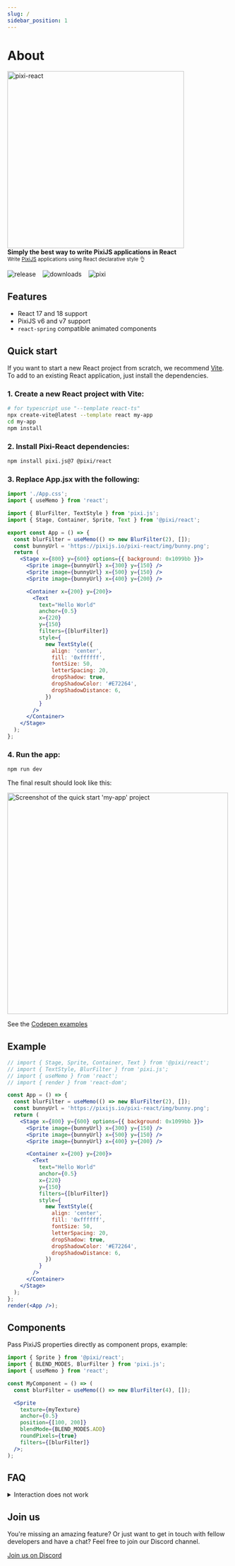 ```yaml
---
slug: /
sidebar_position: 1
---
```


# About

<div style={{textAlign: 'center'}}>
<div>
  <h1 align="center" hidden>
    Pixi React
  </h1>
  <img
    src="/pixi-react/img/pixi-react-logo.png"
    alt="pixi-react"
    width="400"
  />
</div>

<div style={{ marginTop: '-10px' }}>
  <strong>Simply the best way to write PixiJS applications in React</strong>
  <br />
  <sub>
    Write <a href="http://www.pixijs.com/">PixiJS</a> applications using React
    declarative style 👌
  </sub>
</div>

![release](https://img.shields.io/github/v/release/pixijs/pixi-react) &nbsp;&nbsp; ![downloads](https://img.shields.io/npm/dm/@pixi/react) &nbsp;&nbsp; ![pixi](https://img.shields.io/badge/pixi-v6/v7-E72264.svg)

</div>

## Features

- React 17 and 18 support
- PixiJS v6 and v7 support
- `react-spring` compatible animated components

## Quick start

If you want to start a new React project from scratch, we recommend [Vite](https://vitejs.dev/guide/).
To add to an existing React application, just install the dependencies.

### 1. Create a new React project with Vite:

```bash
# for typescript use "--template react-ts"
npx create-vite@latest --template react my-app
cd my-app
npm install
```

### 2. Install Pixi-React dependencies:

```bash
npm install pixi.js@7 @pixi/react
```

### 3. Replace App.jsx with the following:

```jsx
import './App.css';
import { useMemo } from 'react';

import { BlurFilter, TextStyle } from 'pixi.js';
import { Stage, Container, Sprite, Text } from '@pixi/react';

export const App = () => {
  const blurFilter = useMemo(() => new BlurFilter(2), []);
  const bunnyUrl = 'https://pixijs.io/pixi-react/img/bunny.png';
  return (
    <Stage x={800} y={600} options={{ background: 0x1099bb }}>
      <Sprite image={bunnyUrl} x={300} y={150} />
      <Sprite image={bunnyUrl} x={500} y={150} />
      <Sprite image={bunnyUrl} x={400} y={200} />

      <Container x={200} y={200}>
        <Text
          text="Hello World"
          anchor={0.5}
          x={220}
          y={150}
          filters={[blurFilter]}
          style={
            new TextStyle({
              align: 'center',
              fill: '0xffffff',
              fontSize: 50,
              letterSpacing: 20,
              dropShadow: true,
              dropShadowColor: '#E72264',
              dropShadowDistance: 6,
            })
          }
        />
      </Container>
    </Stage>
  );
};
```

### 4. Run the app:

```bash
npm run dev
```

The final result should look like this:

<div style={{ marginLeft: '50px' }}>
  <img
    src="/pixi-react/img/pixi-react-example.png"
    alt="Screenshot of the quick start 'my-app' project"
    width="500"
  />
</div>

<div style={{ paddingTop: '20px' }} />

See the [Codepen examples](https://codepen.io/collection/XPpGdb/)

## Example

```jsx live noInline
// import { Stage, Sprite, Container, Text } from '@pixi/react';
// import { TextStyle, BlurFilter } from 'pixi.js';
// import { useMemo } from 'react';
// import { render } from 'react-dom';

const App = () => {
  const blurFilter = useMemo(() => new BlurFilter(2), []);
  const bunnyUrl = 'https://pixijs.io/pixi-react/img/bunny.png';
  return (
    <Stage x={800} y={600} options={{ background: 0x1099bb }}>
      <Sprite image={bunnyUrl} x={300} y={150} />
      <Sprite image={bunnyUrl} x={500} y={150} />
      <Sprite image={bunnyUrl} x={400} y={200} />

      <Container x={200} y={200}>
        <Text
          text="Hello World"
          anchor={0.5}
          x={220}
          y={150}
          filters={[blurFilter]}
          style={
            new TextStyle({
              align: 'center',
              fill: '0xffffff',
              fontSize: 50,
              letterSpacing: 20,
              dropShadow: true,
              dropShadowColor: '#E72264',
              dropShadowDistance: 6,
            })
          }
        />
      </Container>
    </Stage>
  );
};
render(<App />);
```

## Components

Pass PixiJS properties directly as component props, example:

```jsx
import { Sprite } from '@pixi/react';
import { BLEND_MODES, BlurFilter } from 'pixi.js';
import { useMemo } from 'react';

const MyComponent = () => (
  const blurFilter = useMemo(() => new BlurFilter(4), []);

  <Sprite
    texture={myTexture}
    anchor={0.5}
    position={[100, 200]}
    blendMode={BLEND_MODES.ADD}
    roundPixels={true}
    filters={[blurFilter]}
  />;
);
```

## FAQ

<details>
  <summary>Interaction does not work</summary>
  <div>

  If you are using PixiJS without the `pixi.js` package and are instead using scoped packages like `@pixi/app`, `@pixi/sprite` etc, you will need to import the `@pixi/events` package to enable interaction.

  ```js
  import '@pixi/events';
  ```
  </div>
</details>

## Join us

You're missing an amazing feature? Or just want to get in touch with fellow developers
and have a chat? Feel free to join our Discord channel.

[Join us on Discord](https://discord.gg/zqbXQAADuM)
